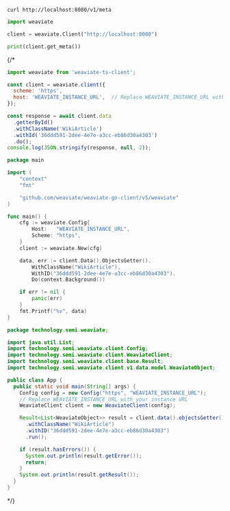 
<Tabs groupId="languages">
<TabItem value="rest" label="REST">

```shell
curl http://localhost:8080/v1/meta
```

</TabItem>
<TabItem value="py" label="Python">

```python
import weaviate

client = weaviate.Client("http://localhost:8080")

print(client.get_meta())
```

</TabItem>
{/* <TabItem value="js" label="JS/TS Client v2">

```js
import weaviate from 'weaviate-ts-client';

const client = weaviate.client({
  scheme: 'https',
  host: 'WEAVIATE_INSTANCE_URL',  // Replace WEAVIATE_INSTANCE_URL with your instance URL
});

const response = await client.data
  .getterById()
  .withClassName('WikiArticle')
  .withId('36ddd591-2dee-4e7e-a3cc-eb86d30a4303')
  .do();
console.log(JSON.stringify(response, null, 2));
```

</TabItem>
<TabItem value="go" label="Go">

```go
package main

import (
    "context"
    "fmt"

    "github.com/weaviate/weaviate-go-client/v5/weaviate"
)

func main() {
    cfg := weaviate.Config{
        Host:   "WEAVIATE_INSTANCE_URL",
        Scheme: "https",
    }
    client := weaviate.New(cfg)

    data, err := client.Data().ObjectsGetter().
        WithClassName("WikiArticle").
        WithID("36ddd591-2dee-4e7e-a3cc-eb86d30a4303").
        Do(context.Background())

    if err != nil {
        panic(err)
    }
    fmt.Printf("%v", data)
}
```

</TabItem>
<TabItem value="java" label="Java">

```java
package technology.semi.weaviate;

import java.util.List;
import technology.semi.weaviate.client.Config;
import technology.semi.weaviate.client.WeaviateClient;
import technology.semi.weaviate.client.base.Result;
import technology.semi.weaviate.client.v1.data.model.WeaviateObject;

public class App {
  public static void main(String[] args) {
    Config config = new Config("https", "WEAVIATE_INSTANCE_URL");
    // Replace WEAVIATE_INSTANCE_URL with your instance URL
    WeaviateClient client = new WeaviateClient(config);

    Result<List<WeaviateObject>> result = client.data().objectsGetter()
      .withClassName("WikiArticle")
      .withID("36ddd591-2dee-4e7e-a3cc-eb86d30a4303")
      .run();

    if (result.hasErrors()) {
      System.out.println(result.getError());
      return;
    }
    System.out.println(result.getResult());
  }
}
```

</TabItem> */}
</Tabs>
